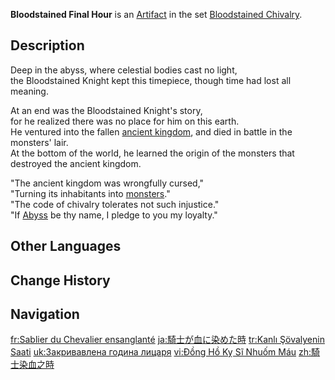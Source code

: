 {{Artifact Infobox
|image = Item Bloodstained Final Hour.png
|set   = Bloodstained Chivalry
|piece = Sands of Eon
}}
{{Description|A timepiece once used by a knight. The liquid inside has dried up, rendering it useless.}}
'''Bloodstained Final Hour''' is an [[Artifact]] in the set [[Bloodstained Chivalry]].

==Description==
Deep in the abyss, where celestial bodies cast no light,<br>the Bloodstained Knight kept this timepiece, though time had lost all meaning.

At an end was the Bloodstained Knight's story,<br>for he realized there was no place for him on this earth.<br>He ventured into the fallen [[Khaenri'ah|ancient kingdom]], and died in battle in the monsters' lair.<br>At the bottom of the world, he learned the origin of the monsters that destroyed the ancient kingdom.

"The ancient kingdom was wrongfully cursed,"<br>"Turning its inhabitants into [[Hilichurls|monsters]]."<br>"The code of chivalry tolerates not such injustice."<br>"If [[Abyss]] be thy name, I pledge to you my loyalty."

==Other Languages==
{{Other Languages
|en       = Bloodstained Final Hour
|zhs      = 骑士染血之时
|zhs_rm   = Qíshì Rǎnxuè zhī Shí
|zht      = 騎士染血之時
|zht_rm   = Qíshì Rǎnxiě zhī Shí
|zh_tl    = When the Knight Was Stained in Blood
|ja       = 騎士が血に染めた時
|ja_rm    = Kishi ga Chi ni Someta Toki
|ja_tl    = When the Knight Was Stained in Blood
|ko       = 피에 물든 기사의 시계
|ko_rm    = Pi-e Muldeun Gisa-ui Sigye
|ko_tl    = Bloodstained Knight's Watch
|es       = Reloj del Caballero Sanguinario
|es_tl    = Watch of the Bloodthirsty Knight
|fr       = Sablier du Chevalier ensanglanté
|fr_tl    = Hourglass of the Bloodstained Knight
|ru       = Час долга рыцаря крови
|ru_tl    = The Hour of Obligation of the Blood Knight
|th       = Bloodstained Final Hour
|vi       = Đồng Hồ Kỵ Sĩ Nhuốm Máu
|vi_tl    = 
|de       = Uhr des Blutbefleckten
|de_tl    = Clock of the Bloodstained
|id       = Bloodstained Final Hour
|pt       = Relógio do Cavaleiro Sanguinário
|pt_tl    = 
|tr       = Kanlı Şövalyenin Saati
|tr_tl    = Bloody Knight Watch
|it       = La fine del Cavaliere insanguinato
|it_tl    = The End of the Bloodstained Knight
}}

==Change History==
{{Change History|1.0}}

==Navigation==
{{Artifact Set Navbox|Bloodstained Chivalry}}

[[fr:Sablier du Chevalier ensanglanté]]
[[ja:騎士が血に染めた時]]
[[tr:Kanlı Şövalyenin Saati]]
[[uk:Закривавлена година лицаря]]
[[vi:Đồng Hồ Kỵ Sĩ Nhuốm Máu]]
[[zh:騎士染血之時]]
